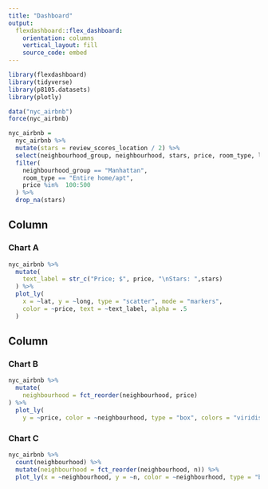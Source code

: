 ```yaml
---
title: "Dashboard"
output: 
  flexdashboard::flex_dashboard:
    orientation: columns
    vertical_layout: fill
    source_code: embed
---
```


```r
library(flexdashboard)
library(tidyverse)
library(p8105.datasets)
library(plotly)

data("nyc_airbnb")
force(nyc_airbnb)

nyc_airbnb =
  nyc_airbnb %>% 
  mutate(stars = review_scores_location / 2) %>% 
  select(neighbourhood_group, neighbourhood, stars, price, room_type, lat, long) %>% 
  filter(
    neighbourhood_group == "Manhattan",
    room_type == "Entire home/apt",
    price %in%  100:500
  ) %>% 
  drop_na(stars)


```

Column {data-width=650}
-----------------------------------------------------------------------


### Chart A

```r
nyc_airbnb %>% 
  mutate(
    text_label = str_c("Price; $", price, "\nStars: ",stars)
  ) %>% 
  plot_ly(
    x = ~lat, y = ~long, type = "scatter", mode = "markers",
    color = ~price, text = ~text_label, alpha = .5
  )  
```

Column {data-width=350}
-----------------------------------------------------------------------

### Chart B

```r
nyc_airbnb %>% 
  mutate(
    neighbourhood = fct_reorder(neighbourhood, price)
) %>% 
  plot_ly(
    y = ~price, color = ~neighbourhood, type = "box", colors = "viridis")
```

### Chart C

```r
nyc_airbnb %>% 
  count(neighbourhood) %>% 
  mutate(neighbourhood = fct_reorder(neighbourhood, n)) %>% 
  plot_ly(x = ~neighbourhood, y = ~n, color = ~neighbourhood, type = "bar", colors = "viridis")

```

